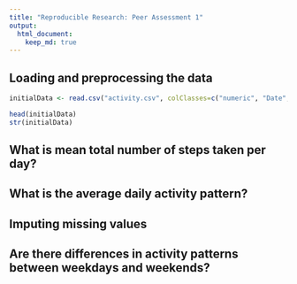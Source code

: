 ```yaml
---
title: "Reproducible Research: Peer Assessment 1"
output: 
  html_document:
    keep_md: true
---
```



## Loading and preprocessing the data

```r
initialData <- read.csv("activity.csv", colClasses=c("numeric", "Date", "numeric"))
```
```r
head(initialData)
str(initialData)
```

## What is mean total number of steps taken per day?



## What is the average daily activity pattern?



## Imputing missing values



## Are there differences in activity patterns between weekdays and weekends?
